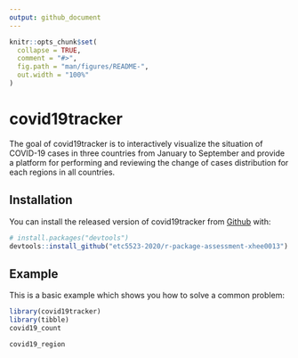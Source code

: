 ```yaml
---
output: github_document
---
```


<!-- README.md is generated from README.Rmd. Please edit that file -->

```r
knitr::opts_chunk$set(
  collapse = TRUE,
  comment = "#>",
  fig.path = "man/figures/README-",
  out.width = "100%"
)
```

# covid19tracker

<!-- badges: start -->
<!-- badges: end -->

The goal of covid19tracker is to interactively visualize the situation of COVID-19 cases in three countries from January to September and provide a platform for performing and reviewing the change of cases distribution for each regions in all countries.

## Installation

You can install the released version of covid19tracker from [Github](https://github.com/etc5523-2020/r-package-assessment-xhee0013) with:

``` r
# install.packages("devtools")
devtools::install_github("etc5523-2020/r-package-assessment-xhee0013")
```
## Example

This is a basic example which shows you how to solve a common problem:

```r
library(covid19tracker)
library(tibble)
covid19_count
```
```r
covid19_region
```


<!-- What is special about using `README.Rmd` instead of just `README.md`? You can include R chunks like so: -->

<!-- ```{r cars} -->
<!-- summary(cars) -->
<!-- ``` -->

<!-- You'll still need to render `README.Rmd` regularly, to keep `README.md` up-to-date. -->

<!-- You can also embed plots, for example: -->

<!-- ```{r pressure, echo = FALSE} -->
<!-- plot(pressure) -->
<!-- ``` -->

<!-- In that case, don't forget to commit and push the resulting figure files, so they display on GitHub! -->
